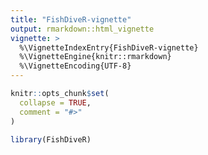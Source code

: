 ```yaml
---
title: "FishDiveR-vignette"
output: rmarkdown::html_vignette
vignette: >
  %\VignetteIndexEntry{FishDiveR-vignette}
  %\VignetteEngine{knitr::rmarkdown}
  %\VignetteEncoding{UTF-8}
---
```


```r
knitr::opts_chunk$set(
  collapse = TRUE,
  comment = "#>"
)
```

```r
library(FishDiveR)
```
